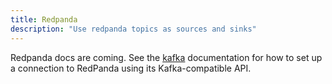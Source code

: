 ```yaml
---
title: Redpanda
description: "Use redpanda topics as sources and sinks"
---
```


Redpanda docs are coming. See the [kafka](/connectors/kafka) documentation for how
to set up a connection to RedPanda using its Kafka-compatible API.
